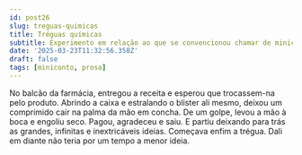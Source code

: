 ```yaml
---
id: post26
slug: treguas-quimicas
title: Tréguas químicas
subtitle: Experimento em relação ao que se convencionou chamar de miniconto
date: '2025-03-23T11:32:56.358Z'
draft: false
tags: [miniconto, prosa]
---
```

No balcão da farmácia, entregou a receita e esperou que trocassem-na pelo produto. 
Abrindo a caixa e estralando o blister ali mesmo, deixou um
comprimido cair na palma da mão em concha. De um golpe, levou a mão à boca
e engoliu seco. Pagou, agradeceu e saiu. E partiu deixando para trás 
as grandes, infinitas e inextricáveis ideias. Começava enfim a trégua. 
Dali em diante não teria por um tempo a menor ideia.